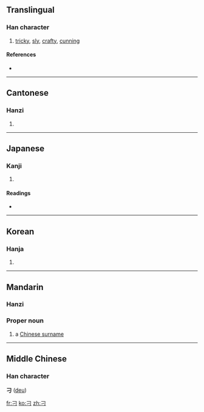 ==Translingual==
{{Han stroke|[[Image:刁-order.gif|100px]]}}

===Han character===
{{Han char|rn=18|rad=刀|as=00|sn=2|four=1712<sub>0</sub>|canj=尸一 (SM)}}

# [[tricky]], [[sly]], [[crafty]], [[cunning]]

====References====
* {{Han ref|kx=0135.250|dkj=01846|dj=0304.050|hdz=10320.020|uh=5201|ud=20993|bh=A44E|bd=42062}}

----

==Cantonese==

===Hanzi===
{{yue-hanzi|jyut=[[diu1]]|y=[[diu1]]}}

# {{defn|Cantonese}}

----

==Japanese==

===Kanji===
{{ja-kanji|grade=9|rs=刀00}}

# {{defn|Japanese}}

====Readings====
* {{ja-readings|on=[[てう]] (teu), [[ちょう]] (chō)|kun=}}

----

==Korean==

===Hanja===
{{ko-hanja|hangeul=조|rv=jo|mr=cho}}

# {{defn|Korean}}

----

==Mandarin==

===Hanzi===
{{cmn-hanzi|pin=[[diāo]] ([[diao1]])|wg=tiao<sup>1</sup>}}

===Proper noun===
{{cmn-proper|ts|pin=diāo|pint=diao1|rs=刀00}}

# a [[w:Chinese surname|Chinese surname]]

----

==Middle Chinese==
===Han character===
'''刁''' ([[deu]])

[[fr:刁]]
[[ko:刁]]
[[zh:刁]]